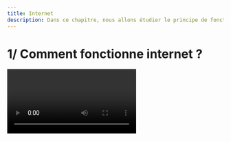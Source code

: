 ```yaml
---
title: Internet
description: Dans ce chapitre, nous allons étudier le principe de fonctionnement d'Internet.
---
```


# 1/ Comment fonctionne internet ?

<Video id="dCknqcjcItU" />

# 2/ Définitions

## Réseau local

Un réseau local est un ensemble de machines reliées entre elles. Pour que ces machines puissent communiquer entre elles, il faut les connecter grâce soit à un support filaire (cable RJ45 par exemple) ou soit par un support aérien de type wifi.

Dans le cas d'un réseau filaire, on connecte les machines entre elles grâce à un switch.

<Image src="https://i.imgur.com/taMNIWk.png" width={500} height={500} />

## Routeur

Un routeur est un équipement matériel informatique dont la fonction principale consiste à orienter les données à travers un réseau. Chez nous, c’est notre box qui sert de routeur (entre autre).

## Le protocole TCP/IP

L’internet est constitué d’un ensemble de règles (protocole) qui permet à chaque ordinateur de communiquer avec d’autres.

Les données sont transportées sur le réseau grâce à plusieurs protocoles :

-   Le protocole **IP** (Internet Protocol) : permet de donner une adresse unique à un ordinateur sur le réseau, appelée adresse IP. Elle se présente sous la forme d’une série de 4 nombres (entre 0 et 255) séparés par des points, par exemple : 76.234.23.121 selon la norme IPV4. Ce protocole se charge de découper le message (textes, images, son, vidéos, etc.) en « paquets » et de les acheminer au destinataire mais sans garantie.
-   Le protocole **TCP** (Transmission Control Protocol) : S’appuie sur le protocole IP. Il s’assure que le transport des paquets est correctement assuré : il vérifie l’intégrité des données, il en garantit l’ordre et la remise, mais pas le délai de transmission.

## Les adresses IP

Une adresse IP est un numéro attribué à une machine selon l'Internet Protocole (IP). C'est habituellement (pour la version IPV4) une suite de 4 nombre pouvant aller de 0 à 255, séparés par des points.

#### Exemple :

```
197.168.56.24
```
